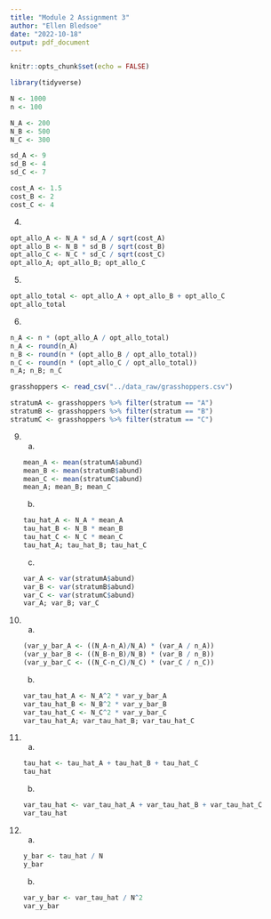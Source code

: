```yaml
---
title: "Module 2 Assignment 3"
author: "Ellen Bledsoe"
date: "2022-10-18"
output: pdf_document
---
```


```r
knitr::opts_chunk$set(echo = FALSE)
```

```r
library(tidyverse)
```

```r
N <- 1000
n <- 100
```

```r
N_A <- 200
N_B <- 500
N_C <- 300
```

```r
sd_A <- 9
sd_B <- 4
sd_C <- 7
```

```r
cost_A <- 1.5
cost_B <- 2
cost_C <- 4
```

4.  

```r
opt_allo_A <- N_A * sd_A / sqrt(cost_A)
opt_allo_B <- N_B * sd_B / sqrt(cost_B)
opt_allo_C <- N_C * sd_C / sqrt(cost_C)
opt_allo_A; opt_allo_B; opt_allo_C
```

5.  

```r
opt_allo_total <- opt_allo_A + opt_allo_B + opt_allo_C
opt_allo_total
```

6.  

```r
n_A <- n * (opt_allo_A / opt_allo_total) 
n_A <- round(n_A)
n_B <- round(n * (opt_allo_B / opt_allo_total)) 
n_C <- round(n * (opt_allo_C / opt_allo_total)) 
n_A; n_B; n_C
```

```r
grasshoppers <- read_csv("../data_raw/grasshoppers.csv")
```

```r
stratumA <- grasshoppers %>% filter(stratum == "A")
stratumB <- grasshoppers %>% filter(stratum == "B")
stratumC <- grasshoppers %>% filter(stratum == "C")
```

9.  

    a.  

    ```r
    mean_A <- mean(stratumA$abund)
    mean_B <- mean(stratumB$abund)
    mean_C <- mean(stratumC$abund)
    mean_A; mean_B; mean_C
    ```

    b.  

    ```r
    tau_hat_A <- N_A * mean_A
    tau_hat_B <- N_B * mean_B
    tau_hat_C <- N_C * mean_C
    tau_hat_A; tau_hat_B; tau_hat_C
    ```

    c.  

    ```r
    var_A <- var(stratumA$abund)
    var_B <- var(stratumB$abund)
    var_C <- var(stratumC$abund)
    var_A; var_B; var_C
    ```

```{=html}
<!-- -->
```
10. 

    a.  

    ```r
    (var_y_bar_A <- ((N_A-n_A)/N_A) * (var_A / n_A))
    (var_y_bar_B <- ((N_B-n_B)/N_B) * (var_B / n_B))
    (var_y_bar_C <- ((N_C-n_C)/N_C) * (var_C / n_C))
    ```

    b.  

    ```r
    var_tau_hat_A <- N_A^2 * var_y_bar_A
    var_tau_hat_B <- N_B^2 * var_y_bar_B
    var_tau_hat_C <- N_C^2 * var_y_bar_C
    var_tau_hat_A; var_tau_hat_B; var_tau_hat_C
    ```

```{=html}
<!-- -->
```
11. 

    a.  

    ```r
    tau_hat <- tau_hat_A + tau_hat_B + tau_hat_C
    tau_hat
    ```

    b.  

    ```r
    var_tau_hat <- var_tau_hat_A + var_tau_hat_B + var_tau_hat_C
    var_tau_hat
    ```

```{=html}
<!-- -->
```
12. 

    a.  

    ```r
    y_bar <- tau_hat / N
    y_bar
    ```

    b.  

    ```r
    var_y_bar <- var_tau_hat / N^2
    var_y_bar
    ```

#### 
